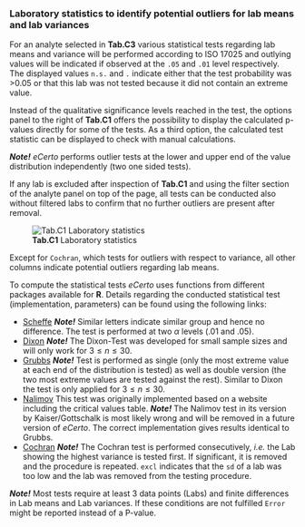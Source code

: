 ### Laboratory statistics to identify potential outliers for lab means and lab variances

For an analyte selected in **Tab.C3** various statistical tests regarding lab means and 
variance will be performed according to ISO 17025 and outlying values will be indicated 
if observed at the `.05` and `.01` level respectively. The displayed values `n.s.` and 
`.` indicate either that the test probability was >0.05 or that this lab was not tested
because it did not contain an extreme value.

Instead of the qualitative significance levels reached in the test, the options panel
to the right of **Tab.C1** offers the possibility to display the calculated p-values
directly for some of the tests. As a third option, the calculated test statistic can
be displayed to check with manual calculations.

***Note!*** *eCerto* performs outlier tests at the lower and upper end of the value
distribution independently (two one sided tests).

If any lab is excluded after inspection of **Tab.C1** and using the filter section of 
the analyte panel on top of the page, all tests can be conducted also without filtered 
labs to confirm that no further outliers are present after removal.

![**Tab.C1** Laboratory statistics](fig/C_Modul_Tab1.png)

Except for `Cochran`, which tests for outliers with respect to variance, all other columns 
indicate potential outliers regarding lab means.

To compute the statistical tests *eCerto* uses functions from different packages available 
for **R**. Details regarding the conducted statistical test (implementation, parameters) 
can be found using the following links:
  
* <a href="https://rdrr.io/cran/agricolae/man/scheffe.test.html" target="_blank" rel="noopener noreferrer">Scheffe</a>
***Note!*** 
Similar letters indicate similar group and hence no difference. The test is performed at 
two $\alpha$ levels (.01 and .05).
* <a href="https://rdrr.io/cran/outliers/man/dixon.test.html" target="_blank" rel="noopener noreferrer">Dixon</a>
***Note!*** 
The Dixon-Test was developed for small sample sizes and will only work for $3 \le n \le 30$.
* <a href="https://rdrr.io/cran/outliers/man/grubbs.test.html" target="_blank" rel="noopener noreferrer">Grubbs</a>
***Note!*** 
Test is performed as single (only the most extreme value at each end of the distribution 
is tested) as well as double version (the two most extreme values are tested against the 
rest). Similar to Dixon the test is only applied for $3 \le n \le 30$.
* <a href="http://www.statistics4u.info/fundstat_germ/ee_nalimov_outliertest.html" target="_blank" rel="noopener noreferrer">Nalimov</a>
This test was originally implemented based on a website including the critical values table.
***Note!*** The Nalimov test in its version by Kaiser/Gottschalk is most likely wrong and will be
removed in a future version of *eCerto*. The correct implementation gives results identical to Grubbs.
* <a href="https://rdrr.io/cran/outliers/man/cochran.test.html" target="_blank" rel="noopener noreferrer">Cochran</a> 
***Note!*** 
The Cochran test is performed consecutively, *i.e.* the Lab showing the highest variance is tested 
first. If significant, it is removed and the procedure is repeated. `excl` indicates that 
the `sd` of a lab was too low and the lab was removed from the testing procedure.

***Note!***
Most tests require at least 3 data points (Labs) and finite differences in Lab means and Lab variances.
If these conditions are not fulfilled `Error` might be reported instead of a P-value.
